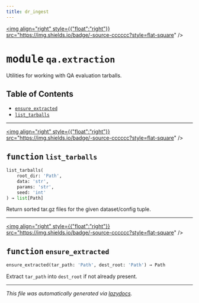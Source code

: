 ```yaml
---
title: dr_ingest
---
```


<a href="https://github.com/drothermel/dr_ingest/blob/main/src/dr_ingest/qa/extraction.py"><img align="right" style={{"float":"right"}} src="https://img.shields.io/badge/-source-cccccc?style=flat-square" /></a>

# <kbd>module</kbd> `qa.extraction`
Utilities for working with QA evaluation tarballs.


## Table of Contents
- [`ensure_extracted`](./dr_ingest.qa.extraction#function-ensure-extracted)
- [`list_tarballs`](./dr_ingest.qa.extraction#function-list-tarballs)



---

<a href="https://github.com/drothermel/dr_ingest/blob/main/src/dr_ingest/qa/extraction.py#L9"><img align="right" style={{"float":"right"}} src="https://img.shields.io/badge/-source-cccccc?style=flat-square" /></a>

## <kbd>function</kbd> `list_tarballs`

```python
list_tarballs(
    root_dir: 'Path',
    data: 'str',
    params: 'str',
    seed: 'int'
) → list[Path]
```

Return sorted tar.gz files for the given dataset/config tuple.



---

<a href="https://github.com/drothermel/dr_ingest/blob/main/src/dr_ingest/qa/extraction.py#L18"><img align="right" style={{"float":"right"}} src="https://img.shields.io/badge/-source-cccccc?style=flat-square" /></a>

## <kbd>function</kbd> `ensure_extracted`

```python
ensure_extracted(tar_path: 'Path', dest_root: 'Path') → Path
```

Extract ``tar_path`` into ``dest_root`` if not already present.





---

_This file was automatically generated via [lazydocs](https://github.com/ml-tooling/lazydocs)._
